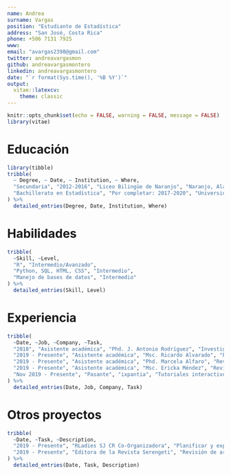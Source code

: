 ```yaml
---
name: Andrea
surname: Vargas
position: "Estudiante de Estadística"
address: "San José, Costa Rica"
phone: +506 7131 7925
www: 
email: "avargas2398@gmail.com"
twitter: andreavargasmon
github: andreavargasmontero
linkedin: andreavargasmontero
date: "`r format(Sys.time(), '%B %Y')`"
output: 
  vitae::latexcv:
    theme: classic
---
```


```r
knitr::opts_chunk$set(echo = FALSE, warning = FALSE, message = FALSE)
library(vitae)
```

# Educación

```r
library(tibble)
tribble(
  ~ Degree, ~ Date, ~ Institution, ~ Where,
  "Secundaria", "2012-2016", "Liceo Bilingüe de Naranjo", "Naranjo, Alajuela, Costa Rica",
  "Bachillerato en Estadística", "Por completar: 2017-2020", "Universidad de Costa Rica", "San José, Costa Rica",
) %>% 
  detailed_entries(Degree, Date, Institution, Where)
```

# Habilidades
```r
tribble(
  ~Skill, ~Level,
  "R", "Intermedio/Avanzado",
  "Python, SQL, HTML, CSS", "Intermedio",
  "Manejo de bases de datos", "Intermedio"
) %>% 
  detailed_entries(Skill, Level)
```

# Experiencia
```r
tribble(
  ~Date, ~Job, ~Company, ~Task,
  "2018", "Asistente académica", "Phd. J. Antonio Rodríguez", "Investigación",
  "2019 - Presente", "Asistente académica", "Msc. Ricardo Alvarado", "Proyecto: Utilizando juegos para enseñar Regresión Lineal",
  "2019 - Presente", "Asistente académica", "Phd. Marcela Alfaro", "Revisar asignaciones, shiny apps, planeación de cursos",
  "2019 - Presente", "Asistente académica", "Msc. Ericka Méndez", "Revisar asignaciones y planeación de cursos",
  "Nov 2019 - Presente", "Pasante", "ixpantia", "Tutoriales interactivos en R con gradethis y learnr y dashboard de gestión de proyectos en shiny"
) %>% 
  detailed_entries(Date, Job, Company, Task)
```

# Otros proyectos

```r
tribble(
  ~Date, ~Task, ~Description,
  "2019 - Presente", "RLadies SJ CR Co-Organizadora", "Planificar y exponer sesiones y acividades varias",
  "2019 - Presente", "Editora de la Revista Serengeti", "Revisión de artículos, organización and publicación"
) %>% 
  detailed_entries(Date, Task, Description)
```

